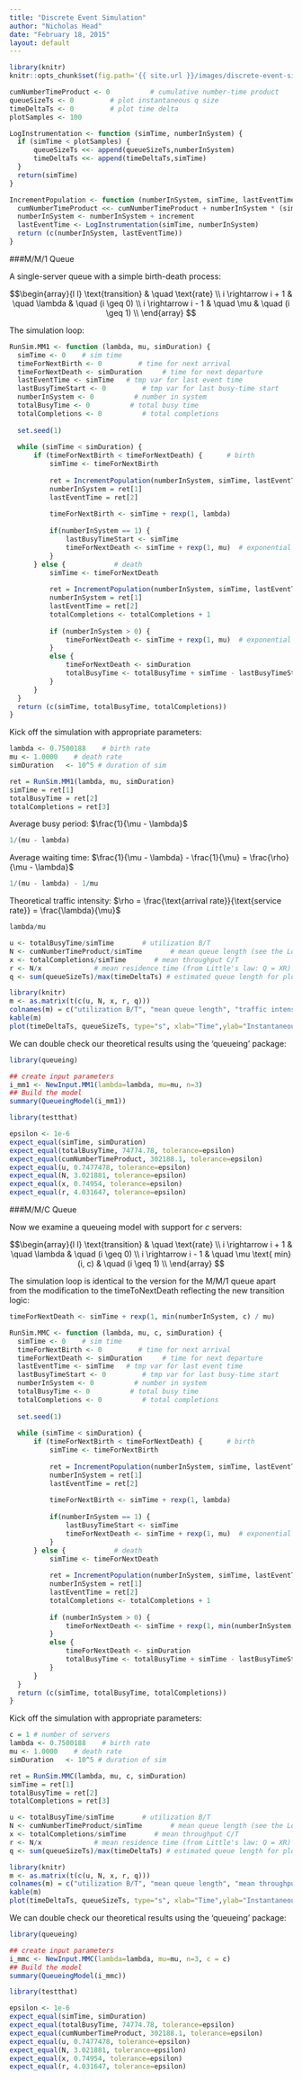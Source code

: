 ```yaml
---
title: "Discrete Event Simulation"
author: "Nicholas Head"
date: "February 18, 2015"
layout: default
---
```


```r
library(knitr)
knitr::opts_chunk$set(fig.path='{{ site.url }}/images/discrete-event-simulation-')
```

```r
cumNumberTimeProduct <- 0          # cumulative number-time product
queueSizeTs <- 0         # plot instantaneous q size
timeDeltaTs <- 0         # plot time delta
plotSamples <- 100

LogInstrumentation <- function (simTime, numberInSystem) {
  if (simTime < plotSamples) { 
      queueSizeTs <<- append(queueSizeTs,numberInSystem)
      timeDeltaTs <<- append(timeDeltaTs,simTime) 
  }
  return(simTime)
}

IncrementPopulation <- function (numberInSystem, simTime, lastEventTime, increment=1) {
  cumNumberTimeProduct <<- cumNumberTimeProduct + numberInSystem * (simTime - lastEventTime)  
  numberInSystem <- numberInSystem + increment
  lastEventTime <- LogInstrumentation(simTime, numberInSystem)
  return (c(numberInSystem, lastEventTime))
}
```

###M/M/1 Queue

A single-server queue with a simple birth-death process:

$$\begin{array}{l l}
    \text{transition} & \quad \text{rate} \\
    i \rightarrow i + 1 & \quad \lambda & \quad  (i \geq 0) \\
    i \rightarrow i - 1 & \quad \mu     & \quad  (i \geq 1) \\
  \end{array} $$

The simulation loop:
```r
RunSim.MM1 <- function (lambda, mu, simDuration) {
  simTime <- 0    # sim time
  timeForNextBirth <- 0         # time for next arrival
  timeForNextDeath <- simDuration     # time for next departure
  lastEventTime <- simTime   # tmp var for last event time
  lastBusyTimeStart <- 0         # tmp var for last busy-time start
  numberInSystem <- 0          # number in system
  totalBusyTime <- 0          # total busy time
  totalCompletions <- 0          # total completions
  
  set.seed(1)
  
  while (simTime < simDuration) {
      if (timeForNextBirth < timeForNextDeath) {      # birth
          simTime <- timeForNextBirth
          
          ret = IncrementPopulation(numberInSystem, simTime, lastEventTime) # instrumentation
          numberInSystem = ret[1]
          lastEventTime = ret[2]
          
          timeForNextBirth <- simTime + rexp(1, lambda)
          
          if(numberInSystem == 1) { 
              lastBusyTimeStart <- simTime
              timeForNextDeath <- simTime + rexp(1, mu)  # exponential  interarrival period
          }
      } else {            # death
          simTime <- timeForNextDeath
          
          ret = IncrementPopulation(numberInSystem, simTime, lastEventTime, -1) # instrumentation
          numberInSystem = ret[1]
          lastEventTime = ret[2]
          totalCompletions <- totalCompletions + 1
          
          if (numberInSystem > 0) { 
              timeForNextDeath <- simTime + rexp(1, mu)  # exponential  service period
          }
          else { 
              timeForNextDeath <- simDuration
              totalBusyTime <- totalBusyTime + simTime - lastBusyTimeStart
          }
      }   
  }
  return (c(simTime, totalBusyTime, totalCompletions))
}
```
Kick off the simulation with appropriate parameters:

```r
lambda <- 0.7500188    # birth rate
mu <- 1.0000    # death rate
simDuration   <- 10^5 # duration of sim

ret = RunSim.MM1(lambda, mu, simDuration)
simTime = ret[1]
totalBusyTime = ret[2]
totalCompletions = ret[3]
```

Average busy period: $\frac{1}{\mu - \lambda}$
```r
1/(mu - lambda)
```

Average waiting time: $\frac{1}{\mu - \lambda} - \frac{1}{\mu} = \frac{\rho}{\mu - \lambda}$
```r
1/(mu - lambda) - 1/mu
```

Theoretical traffic intensity: $\rho = \frac{\text{arrival rate}}{\text{service rate}} = \frac{\lambda}{\mu}$

```r
lambda/mu
```


```r
u <- totalBusyTime/simTime       # utilization B/T
N <- cumNumberTimeProduct/simTime       # mean queue length (see the Load Average notes)
x <- totalCompletions/simTime       # mean throughput C/T
r <- N/x             # mean residence time (from Little's law: Q = XR)
q <- sum(queueSizeTs)/max(timeDeltaTs) # estimated queue length for plot

library(knitr)
m <- as.matrix(t(c(u, N, x, r, q)))
colnames(m) = c("utilization B/T", "mean queue length", "traffic intensity", "mean residence time", "estimated queue length ")
kable(m)
plot(timeDeltaTs, queueSizeTs, type="s", xlab="Time",ylab="Instantaneous queue length",main="M/M/1 Simulation")

```

We can double check our theoretical results using the 'queueing' package:
```r
library(queueing)

## create input parameters
i_mm1 <- NewInput.MM1(lambda=lambda, mu=mu, n=3)
## Build the model
summary(QueueingModel(i_mm1))
```


```r
library(testthat)

epsilon <- 1e-6
expect_equal(simTime, simDuration) 
expect_equal(totalBusyTime, 74774.78, tolerance=epsilon)
expect_equal(cumNumberTimeProduct, 302188.1, tolerance=epsilon)
expect_equal(u, 0.7477478, tolerance=epsilon)
expect_equal(N, 3.021881, tolerance=epsilon)
expect_equal(x, 0.74954, tolerance=epsilon)
expect_equal(r, 4.031647, tolerance=epsilon)
```


###M/M/C Queue

Now we examine a queueing model with support for $c$ servers:

$$\begin{array}{l l}
    \text{transition} & \quad \text{rate} \\
    i \rightarrow i + 1 & \quad \lambda & \quad  (i \geq 0) \\
    i \rightarrow i - 1 & \quad \mu \text{ min} (i, c)     & \quad  (i \geq 1) \\
  \end{array} $$

The simulation loop is identical to the version for the M/M/1 queue apart from the modification to the timeToNextDeath reflecting the new transition logic:

```r
timeForNextDeath <- simTime + rexp(1, min(numberInSystem, c) / mu)
```

```r
RunSim.MMC <- function (lambda, mu, c, simDuration) {
  simTime <- 0    # sim time
  timeForNextBirth <- 0         # time for next arrival
  timeForNextDeath <- simDuration     # time for next departure
  lastEventTime <- simTime   # tmp var for last event time
  lastBusyTimeStart <- 0         # tmp var for last busy-time start
  numberInSystem <- 0          # number in system
  totalBusyTime <- 0          # total busy time
  totalCompletions <- 0          # total completions
  
  set.seed(1)
  
  while (simTime < simDuration) {
      if (timeForNextBirth < timeForNextDeath) {      # birth
          simTime <- timeForNextBirth
          
          ret = IncrementPopulation(numberInSystem, simTime, lastEventTime) # instrumentation
          numberInSystem = ret[1]
          lastEventTime = ret[2]
          
          timeForNextBirth <- simTime + rexp(1, lambda)
          
          if(numberInSystem == 1) { 
              lastBusyTimeStart <- simTime
              timeForNextDeath <- simTime + rexp(1, mu)  # exponential  interarrival period
          }
      } else {            # death
          simTime <- timeForNextDeath
          
          ret = IncrementPopulation(numberInSystem, simTime, lastEventTime, -1) # instrumentation
          numberInSystem = ret[1]
          lastEventTime = ret[2]
          totalCompletions <- totalCompletions + 1
          
          if (numberInSystem > 0) { 
              timeForNextDeath <- simTime + rexp(1, min(numberInSystem, c) * mu)  # exponential  service period
          }
          else { 
              timeForNextDeath <- simDuration
              totalBusyTime <- totalBusyTime + simTime - lastBusyTimeStart
          }
      }   
  }
  return (c(simTime, totalBusyTime, totalCompletions))
}
```
Kick off the simulation with appropriate parameters:

```r
c = 1 # number of servers
lambda <- 0.7500188    # birth rate
mu <- 1.0000    # death rate
simDuration   <- 10^5 # duration of sim

ret = RunSim.MMC(lambda, mu, c, simDuration)
simTime = ret[1]
totalBusyTime = ret[2]
totalCompletions = ret[3]
```


```r
u <- totalBusyTime/simTime       # utilization B/T
N <- cumNumberTimeProduct/simTime       # mean queue length (see the Load Average notes)
x <- totalCompletions/simTime       # mean throughput C/T
r <- N/x             # mean residence time (from Little's law: Q = XR)
q <- sum(queueSizeTs)/max(timeDeltaTs) # estimated queue length for plot

library(knitr)
m <- as.matrix(t(c(u, N, x, r, q)))
colnames(m) = c("utilization B/T", "mean queue length", "mean throughput C/T", "mean residence time", "estimated queue length ")
kable(m)
plot(timeDeltaTs, queueSizeTs, type="s", xlab="Time",ylab="Instantaneous queue length",main="M/M/C Simulation")

```

We can double check our theoretical results using the 'queueing' package:
```r
library(queueing)

## create input parameters
i_mmc <- NewInput.MMC(lambda=lambda, mu=mu, n=3, c = c)
## Build the model
summary(QueueingModel(i_mmc))
```


```r
library(testthat)

epsilon <- 1e-6
expect_equal(simTime, simDuration) 
expect_equal(totalBusyTime, 74774.78, tolerance=epsilon)
expect_equal(cumNumberTimeProduct, 302188.1, tolerance=epsilon)
expect_equal(u, 0.7477478, tolerance=epsilon)
expect_equal(N, 3.021881, tolerance=epsilon)
expect_equal(x, 0.74954, tolerance=epsilon)
expect_equal(r, 4.031647, tolerance=epsilon)
```
